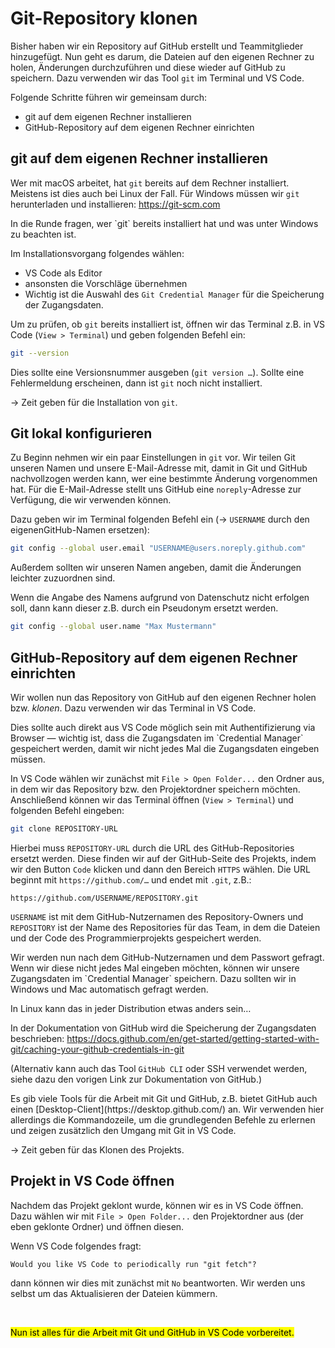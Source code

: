 
# Git-Repository klonen

Bisher haben wir ein Repository auf GitHub erstellt und 
Teammitglieder hinzugefügt. Nun geht es darum, die Dateien
auf den eigenen Rechner zu holen, Änderungen durchzuführen
und diese wieder auf GitHub zu speichern. Dazu verwenden
wir das Tool `git` im Terminal und VS Code.

Folgende Schritte führen wir gemeinsam durch:

- git auf dem eigenen Rechner installieren
- GitHub-Repository auf dem eigenen Rechner einrichten


## git auf dem eigenen Rechner installieren

Wer mit macOS arbeitet, hat `git` bereits auf dem Rechner
installiert. Meistens ist dies auch bei Linux der Fall. 
Für Windows müssen wir `git` herunterladen und installieren: 
https://git-scm.com


<Callout type="warning">
In die Runde fragen, wer `git` bereits 
installiert hat und was unter Windows zu
beachten ist. 

Im Installationsvorgang folgendes wählen: 

- VS Code als Editor 
- ansonsten die Vorschläge übernehmen
- Wichtig ist die Auswahl des `Git Credential Manager` für die Speicherung der Zugangsdaten.
</Callout>

Um zu prüfen, ob `git` bereits installiert ist, öffnen wir
das Terminal z.B. in VS Code (`View > Terminal`) und geben 
folgenden Befehl ein:

```bash
git --version
```

Dies sollte eine Versionsnummer ausgeben (`git version …`). Sollte eine 
Fehlermeldung erscheinen, dann ist `git` noch nicht installiert. 

&rarr; Zeit geben für die Installation von `git`.

## Git lokal konfigurieren

Zu Beginn nehmen wir ein paar Einstellungen in `git` vor. Wir teilen 
Git unseren Namen und unsere E-Mail-Adresse mit, damit in Git und 
GitHub nachvollzogen werden kann, wer eine bestimmte Änderung 
vorgenommen hat. Für die E-Mail-Adresse stellt uns GitHub eine 
`noreply`-Adresse zur Verfügung, die wir verwenden können.

Dazu geben wir im Terminal folgenden Befehl ein (&rarr; `USERNAME` 
durch den eigenenGitHub-Namen ersetzen):

```bash
git config --global user.email "USERNAME@users.noreply.github.com"
```

Außerdem sollten wir unseren Namen angeben, damit die Änderungen 
leichter zuzuordnen sind.

<Callout>
Wenn die Angabe des Namens aufgrund von Datenschutz nicht erfolgen soll, 
dann kann dieser z.B. durch ein Pseudonym ersetzt werden.
</Callout>

```bash
git config --global user.name "Max Mustermann"
```

## GitHub-Repository auf dem eigenen Rechner einrichten

Wir wollen nun das Repository von GitHub auf den eigenen Rechner
holen bzw. _klonen_. Dazu verwenden wir das Terminal in VS Code.

<Callout>
Dies sollte auch direkt aus VS Code möglich sein mit Authentifizierung 
via Browser &mdash; wichtig ist, dass die Zugangsdaten im `Credential 
Manager` gespeichert werden, damit wir nicht jedes Mal die Zugangsdaten 
eingeben müssen.
</Callout>

In VS Code wählen wir zunächst mit `File > Open Folder...` den
Ordner aus, in dem wir das Repository bzw. den Projektordner speichern 
möchten. Anschließend können wir das Terminal öffnen (`View > Terminal`)
und folgenden Befehl eingeben:

```bash
git clone REPOSITORY-URL
```

Hierbei muss `REPOSITORY-URL` durch die URL des GitHub-Repositories 
ersetzt werden. Diese finden wir auf der GitHub-Seite des Projekts, 
indem wir den Button `Code` klicken und dann den Bereich `HTTPS` wählen. 
Die URL beginnt mit `https://github.com/…` und endet mit `.git`, z.B.:

```
https://github.com/USERNAME/REPOSITORY.git
```

`USERNAME` ist mit dem GitHub-Nutzernamen des Repository-Owners und 
`REPOSITORY` ist der Name des Repositories für das Team, in dem 
die Dateien und der Code des Programmierprojekts gespeichert werden.

<Callout type="warning">
Wir werden nun nach dem GitHub-Nutzernamen und dem Passwort gefragt. 
Wenn wir diese nicht jedes Mal eingeben möchten, können wir
unsere Zugangsdaten im `Credential Manager` speichern. Dazu sollten wir 
in Windows und Mac automatisch gefragt werden.

In Linux kann das in jeder Distribution
etwas anders sein…
</Callout>

In der Dokumentation von GitHub wird die Speicherung der Zugangsdaten 
beschrieben:
https://docs.github.com/en/get-started/getting-started-with-git/caching-your-github-credentials-in-git

(Alternativ kann auch das Tool `GitHub CLI` oder SSH verwendet werden,
siehe dazu den vorigen Link zur Dokumentation von GitHub.)

<Callout>
Es gib viele Tools für die Arbeit mit Git und GitHub, z.B.
bietet GitHub auch einen [Desktop-Client](https://desktop.github.com/) 
an. Wir verwenden hier allerdings die Kommandozeile, um die 
grundlegenden Befehle zu erlernen und zeigen zusätzlich den Umgang mit 
Git in VS Code.
</Callout>

&rarr; Zeit geben für das Klonen des Projekts.

## Projekt in VS Code öffnen

Nachdem das Projekt geklont wurde, können wir es in VS Code öffnen. 
Dazu wählen wir mit `File > Open Folder...` den Projektordner 
aus (der eben geklonte Ordner) und öffnen diesen.

<Callout>
Wenn VS Code folgendes fragt:

```
Would you like VS Code to periodically run "git fetch"?
```

dann können wir dies mit zunächst mit `No` beantworten. Wir werden uns selbst um das Aktualisieren der Dateien kümmern.
</Callout>

<br/>

<mark>Nun ist alles für die Arbeit mit Git und GitHub in VS Code 
vorbereitet.</mark>
